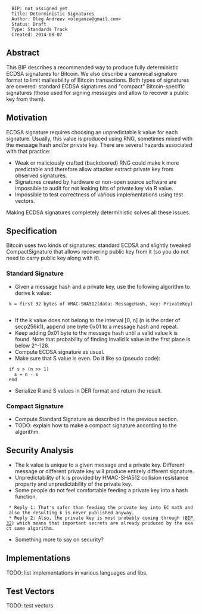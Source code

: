 <pre>
  BIP: not assigned yet
  Title: Deterministic Signatures
  Author: Oleg Andreev <oleganza@gmail.com>
  Status: Draft
  Type: Standards Track
  Created: 2014-08-07
</pre>

==Abstract==

This BIP describes a recommended way to produce fully deterministic ECDSA signatures for Bitcoin.
We also describe a canonical signature format to limit malleability of Bitcoin transactions.
Both types of signatures are covered: standard ECDSA signatures and "compact" Bitcoin-specific signatures 
(those used for signing messages and allow to recover a public key from them).


==Motivation==

ECDSA signature requires choosing an unpredictable k value for each signature. Usually, this value is produced using RNG, sometimes mixed with the message hash and/or private key. There are several hazards associated with that practice:

* Weak or maliciously crafted (backdoored) RNG could make k more predictable and therefore allow attacker extract private key from observed signatures.
* Signatures created by hardware or non-open source software are impossible to audit for not leaking bits of private key via R value.
* Impossible to test correctness of various implementations using test vectors.

Making ECDSA signatures completely deterministic solves all these issues.


==Specification==

Bitcoin uses two kinds of signatures: standard ECDSA and slightly tweaked CompactSignature that allows recovering public key from it (so you do not need to carry public key along with it).

===Standard Signature===

* Given a message hash and a private key, use the following algorithm to derive k value:

  k = first 32 bytes of HMAC-SHA512(data: MessageHash, key: PrivateKey)
  
* If the k value does not belong to the interval [0, n] (n is the order of secp256k1), append one byte 0x01 to a message hash and repeat.
* Keep adding 0x01 byte to the message hash until a valid value k is found. Note that probability of finding invalid k value in the first place is below 2^-128.
* Compute ECDSA signature as usual.
* Make sure that S value is even. Do it like so (pseudo code):

  if s > (n >> 1)
    s = n - s
  end

* Serialize R and S values in DER format and return the result.

===Compact Signature===

* Compute Standard Signature as described in the previous section.
* TODO: explain how to make a compact signature according to the algorithm.


==Security Analysis==

* The k value is unique to a given message and a private key. Different message or different private key will produce entirely different signature.
* Unpredictability of k is provided by HMAC-SHA512 collision resistance property and unpredictability of the private key.
* Some people do not feel comfortable feeding a private key into a hash function.
  * Reply 1: That's safer than feeding the private key into EC math and also the resulting k is never published anyway. 
  * Reply 2: Also, the private key is most probably coming through ([[bip-0032.mediawiki|BIP 32]]) which means that important secrets are already produced by the exact same algorithm.

* Something more to say on security?


==Implementations==

TODO: list implementations in various languages and libs.


==Test Vectors==

TODO: test vectors